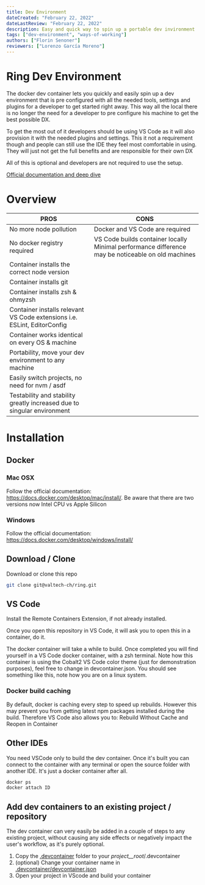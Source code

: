 ```yaml
---
title: Dev Environment
dateCreated: "February 22, 2022"
dateLastReview: "February 22, 2022"
description: Easy and quick way to spin up a portable dev invironment
tags: ["dev-environment", "ways-of-working"]
authors: ["Florin Senoner"]
reviewers: ["Lorenzo García Moreno"]
---
```


# Ring Dev Environment

The docker dev container lets you quickly and easily spin up a dev environment that is pre configured with all the needed tools, settings and plugins for a developer to get started right away. This way all the local there is no longer the need for a developer to pre configure his machine to get the best possible DX.

To get the most out of it developers should be using VS Code as it will also provision it with the needed plugins and settings. This it not a requirement though and people can still use the IDE they feel most comfortable in using. They will just not get the full benefits and are responsible for their own DX

All of this is optional and developers are not required to use the setup. 

[Official documentation and deep dive](https://code.visualstudio.com/docs/remote/containers)

# Overview

| PROS                                                                     | CONS                                                                                              |
| ------------------------------------------------------------------------ | ------------------------------------------------------------------------------------------------- |
| No more node pollution                                                   | Docker and VS Code are required                                                                   |
| No docker registry required                                              | VS Code builds container locally Minimal performance difference may be noticeable on old machines |
| Container installs the correct node version                              |                                                                                                   |
| Container installs git                                                   |                                                                                                   |
| Container installs zsh & ohmyzsh                                         |                                                                                                   |
| Container installs relevant VS Code extensions i.e. ESLint, EditorConfig |                                                                                                   |
| Container works identical on every OS & machine                          |                                                                                                   |
| Portability, move your dev environment to any machine                    |                                                                                                   |
| Easily switch projects, no need for nvm / asdf                           |                                                                                                   |
| Testability and stability greatly increased due to singular environment  |                                                                                                   |

# Installation

## Docker

### Mac OSX

Follow the official documentation: https://docs.docker.com/desktop/mac/install/. Be aware that there are two versions now Intel CPU vs Apple Silicon

### Windows

Follow the official documentation: https://docs.docker.com/desktop/windows/install/

## Download / Clone

Download or clone this repo

```bash
git clone git@valtech-ch/ring.git
```

## VS Code

Install the Remote Containers Extension, if not already installed.

Once you open this repository in VS Code, it will ask you to open this in a container, do it.

The docker container will take a while to build. Once completed you will find yourself in a VS Code docker container, with a zsh terminal. Note how this container is using the Cobalt2 VS Code color theme (just for demonstration purposes), feel free to change in devcontainer.json. You should see something like this, note how you are on a linux system.

### Docker build caching

By default, docker is caching every step to speed up rebuilds. However this may prevent you from getting latest npm packages installed during the build. Therefore VS Code also allows you to: Rebuild Without Cache and Reopen in Container

## Other IDEs

You need VSCode only to build the dev container. Once it's built you can connect to the container with any terminal or open the source folder with another IDE. It's just a docker container after all.

```bash
docker ps
docker attach ID
```

## Add dev containers to an existing project / repository

The dev container can very easily be added in a couple of steps to any existing project, without causing any side effects or negatively impact the user's workflow, as it's purely optional.

1. Copy the [.devcontainer](../master/.devcontainer/) folder to your *project__root*/.devcontainer
2. (optional) Change your container name in [.devcontainer/devcontainer.json](../master/.devcontainer/devcontainer.json)
3. Open your project in VScode and build your container
